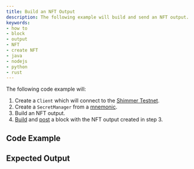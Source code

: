 ```yaml
---
title: Build an NFT Output
description: The following example will build and send an NFT output.
keywords:
- how to
- block
- output
- NFT
- create NFT
- java
- nodejs
- python
- rust
---
```


The following code example will:

1. Create a `Client` which will connect to the [Shimmer Testnet](https://api.testnet.shimmer.network).
2. Create a `SecretManager` from a [mnemonic](02_generate_mnemonic.mdx).
3. Build an NFT output.
3. [Build](07_create_block.mdx) and [post](08_post_block.mdx) a block with the NFT output created in step 3.


<IotaJs exampleURL="https://wiki.iota.org/iotajs/how_tos/mint_nft"/>

## Code Example

<Tabs groupId="language">
    <TabItem value="rust" label="Rust">
        <RustCode/>
    </TabItem>
    <TabItem value="nodejs" label="Nodejs">
        <NodejsCode/>
    </TabItem>
    <TabItem value="python" label="Python">
        <PythonCode/>
    </TabItem>
    <TabItem value="java" label="Java">
        <JavaCode/>
    </TabItem>
</Tabs>

## Expected Output

<Tabs groupId="language">
    <TabItem value="rust" label="Rust">
        <RustOutput/>
    </TabItem>
    <TabItem value="nodejs" label="Nodejs">
        <NodejsOutput/>
    </TabItem>
    <TabItem value="python" label="Python">
        <PythonOutput/>
    </TabItem>
    <TabItem value="java" label="Java">
        <JavaOutput/>
    </TabItem>
</Tabs>
